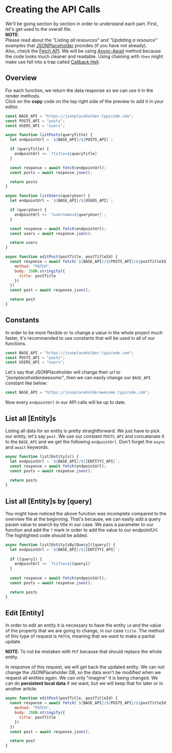 # Creating the API Calls
We'll be going section by section in order to understand each part. First, let's get used to the overall file.    
**NOTE**:  
Please read about the *"Listing all resources"* and *"Updating a resource"* examples that [JSONPlaceholder](https://jsonplaceholder.typicode.com/guide/) provides (if you have not already).  
Also, check the [Fetch API](https://developer.mozilla.org/en-US/docs/Web/API/Fetch_API). We will be using [Async-Await](https://dmitripavlutin.com/javascript-fetch-async-await/) method because the code looks much cleaner and readable. Using chaining with `then` might make use fall into a trap called [Callback Hell](https://www.scaler.com/topics/callback-hell-in-javascript/).


## Overview
For each function, we return the data response so we can use it in the render methods.  
Click on the **copy** code on the top right side of the preview to add it in your editor.

```js filename="api.js" copy
const BASE_API = "https://jsonplaceholder.typicode.com";
const POSTS_API = "posts";
const USERS_API = "users";

async function listPosts(queryTitle) {
  let endpointUrl = `${BASE_API}/${POSTS_API}`;

  if (queryTitle) {
    endpointUrl += `?title=${queryTitle}`
  }

  const response = await fetch(endpointUrl);
  const posts = await response.json();

  return posts
}

async function listUsers(queryUser) {
  let endpointUrl = `${BASE_API}/${USERS_API}`;

  if (queryUser) {
    endpointUrl += `?username=${queryUser}`;
  }

  const response = await fetch(endpointUrl);
  const users = await response.json();

  return users
}

async function editPost(postTitle, postTitleId) {
  const response = await fetch(`${BASE_API}/${POSTS_API}/${postTitleId}`, {
    method: "PATCH",
    body: JSON.stringify({
      title: postTitle
    })
  })
  const post = await response.json();

  return post
}
```

## Constants
In order to be more flexible or to change a value in the whole project much faster, it's recommended to use constants that will be used in all of our functions.  

```js
const BASE_API = "https://jsonplaceholder.typicode.com";
const POSTS_API = "posts";
const USERS_API = "users";
``` 

Let's say that JSONPlaceholder will change their url to *"jsonplaceholderawesome"*, then we can easily change our `BASE_API` constant like below:

```js
const BASE_API = "https://jsonplaceholderawesome.typicode.com";
```

Now every `endpointUrl` in our API calls will be up to date.


## List all [Entity]s
Listing all data for an entity is pretty straightforward. We just have to pick our entity, let's say `post`. We use our constant `POSTS_API` and concatenate it to the `BASE_API` and we get the following `endpointUrl`. Don't forget the `async` and `await` keywords.

```js
async function list[Entity]s() {
  let endpointUrl = `${BASE_API}/${[ENTITY]_API}`;
  const response = await fetch(endpointUrl);
  const posts = await response.json();
 
  return posts
}
```

## List all [Entity]s by [query] 
You might have noticed the above function was incomplete compared to the overview file at the beginning. That's because, we can easily add a query param value to search by title in our case. We pass a parameter to our function and add the `?` mark in order to add the value to our endpointUrl. The highlighted code should be added.

```js {1, 4, 5, 6}
async function list[Entity]sBy[Query]([query]) {
  let endpointUrl = `${BASE_API}/${[ENTITY]_API}`;
  
  if ([query]) {
    endpointUrl += `?title=${[query]}`
  }
  
  const response = await fetch(endpointUrl);
  const posts = await response.json();

  return posts
}
```

## Edit [Entity]
In order to edit an entity it is necessary to have the entity `id` and the value of the property that we are going to change, in our case `title`. The method of this type of request is `PATCH`, meaning that we want to make a partial update.

**NOTE**: To not be mistaken with `PUT` because that should replace the whole entity.  

In response of this request, we will get back the updated entity. We can not change the JSONPlaceholder DB, so the data won't be modified when we request all entities again. We can only "imagine" it is being changed. We can do **persistent local data** if we want, but we will keep that for later or in another article.

```js
async function editPost(postTitle, postTitleId) {
  const response = await fetch(`${BASE_API}/${POSTS_API}/${postTitleId}`, {
    method: "PATCH",
    body: JSON.stringify({
      title: postTitle
    })
  })
  const post = await response.json();

  return post
}
```